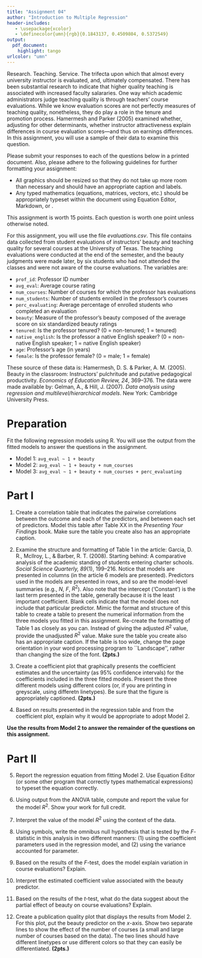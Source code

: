 ```yaml
---
title: "Assignment 04"
author: "Introduction to Multiple Regression"
header-includes:
   - \usepackage{xcolor}
   - \definecolor{umn}{rgb}{0.1843137, 0.4509804, 0.5372549}
output: 
  pdf_document:
    highlight: tango
urlcolor: "umn"
---
```


Research. Teaching. Service. The trifecta upon which that almost every university instructor is evaluated, and, ultimately compensated. There has been substantial research to indicate that higher quality teaching is associated with increased faculty salararies. One way which academic administrators judge teaching quality is through teachers' course evaluations. While we know evaluation scores are not perfectly measures of teaching quality, nonetheless, they do play a role in the tenure and promotion process. Hamermesh and Parker (2005) examined whether, adjusting for other determinants, whether instructor attractiveness explain differences in course evaluation scores---and thus on earnings differences. In this assignment, you will use a sample of their data to examine this question.


Please submit your responses to each of the questions below in a printed document. Also, please adhere to the following guidelines for further formatting your assignment: 

- All graphics should be resized so that they do not take up more room than necessary and should have an appropriate caption and labels. 
- Any typed mathematics (equations, matrices, vectors, etc.) should be appropriately typeset within the document using Equation Editor, Markdown, or \LaTeX. 

This assignment is worth 15 points. Each question is worth one point unless otherwise noted. 

\rule{0.5\linewidth}{\linethickness}

For this assignment, you will use the file *evaluations.csv*. This file contains data collected from student evaluations of instructors' beauty and teaching quality for several courses at the University of Texas. The teaching evaluations were conducted at the end of the semester, and the beauty judgments were made later, by six students who had not attended the classes and were not aware of the course evaluations. The variables are:

- `prof_id`: Professor ID number
- `avg_eval`: Average course rating
- `num_courses`: Number of courses for which the professor has evaluations
- `num_students`: Number of students enrolled in the professor's courses
- `perc_evaluating`: Average percentage of enrolled students who completed an evaluation
- `beauty`: Measure of the professor's beauty composed  of the average score on six standardized beauty ratings
- `tenured`: Is the professor tenured? (0 = non-tenured; 1 = tenured)
- `native_english`: Is the professor a native English speaker? (0 = non-native English speaker; 1 = native English speaker)
- `age`: Professor's age (in years)
- `female`: Is the professor female? (0 = male; 1 = female)


These source of these data is: Hamermesh, D. S. &amp; Parker, A. M. (2005). Beauty in the classroom: Instructors' pulchritude and putative pedagogical productivity. *Economics of Education Review, 24*, 369&ndash;376. The data were made available by: Gelman, A., &amp; Hill, J. (2007). *Data analysis using regression and multilevel/hierarchical models*. New York: Cambridge University Press. 

\rule{0.5\linewidth}{\linethickness}

\newpage

# Preparation

Fit the following regression models using R. You will use the output from the fitted models to answer the questions in the assignment.

- Model 1: `avg_eval ~ 1 + beauty`
- Model 2: `avg_eval ~ 1 + beauty + num_courses`
- Model 3: `avg_eval ~ 1 + beauty + num_courses + perc_evaluating`

# Part I

1. Create a correlation table that indicates the pairwise correlations between the outcome and each of the predictors, and between each set of predictors. Model this table after Table XX in the *Presenting Your Findings* book. Make sure the table you create also has an appropriate caption.

2. Examine the structure and formatting of Table 1 in the article: Garcia, D. R., McIlroy, L., \& Barber, R. T. (2008). Starting behind: A comparative analysis of the academic standing of students entering charter schools. *Social Science Quarterly, 89*(1), 199--216. Notice that models are presented in columns (in the article 6 models are presented). Predictors used in the models are presented in rows, and so are the model-level summaries (e.g., $N$, $F$, $R^2$). Also note that the intercept ('Constant') is the last term presented in the table, generally because it is the least important coefficient. Blank cells indicate that the model does not include that particular predictor. Mimic the format and structure of this table to create a table to present the numerical information from the three models you fitted in this assignment. Re-create the formatting of Table 1 as closely as you can. Instead of giving the adjusted $R^2$ value, provide the unadjusted $R^2$ value. Make sure the table you create also has an appropriate caption. If the table is too wide, change the page orientation in your word processing program to ``Landscape'', rather than changing the size of the font. **(2pts.)**

3. Create a coefficient plot that graphically presents the coefficient estimates and the uncertainty (as 95\% confidence intervals) for the coefficients included in the three fitted models. Present the three different models using different colors (or, if you are printing in greyscale, using differetn linetypes). Be sure that the figure is appropriately captioned. **(2pts.)**

4. Based on results presented in the regression table and from the coefficient plot, explain why it would be appropriate to adopt Model 2.


\vspace {2em}
**Use the results from Model 2 to answer the remainder of the questions on this assignment.**
\vspace {2em}

# Part II

5. Report the regression equation from fitting Model 2. Use Equation Editor (or some other program that correctly types mathematical expressions) to typeset the equation correctly.

6. Using output from the ANOVA table, compute and report the value for the model $R^2$. Show your work for full credit.

7. Interpret the value of the model $R^2$ using the context of the data.

8. Using symbols, write the omnibus null hypothesis that is tested by the *F*-statistic in this analysis in two different manners: (1) using the coefficient parameters used in the regression model, and (2) using the variance accounted for parameter.

9. Based on the results of the *F*-test, does the model explain variation in course evaluations? Explain.

10. Interpret the estimated coefficient value associated with the beauty predictor.

11. Based on the results of the *t*-test, what do the data suggest about the partial effect of beauty on course evaluations? Explain.

12. Create a publication quality plot that displays the results from Model 2. For this plot, put the beauty predictor on the *x*-axis. Show two separate lines to show the effect of the number of courses (a small and large number of courses based on the data). The two lines should have different linetypes or use different colors so that they can easily be differentiated. **(2pts.)**
